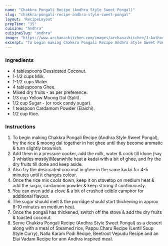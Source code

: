 ---
name: "Chakkra Pongali Recipe (Andhra Style Sweet Pongal)"
slug: "chakkra-pongali-recipe-andhra-style-sweet-pongal"
layout: 'RecipeLayout'
prepTime: "35"
cuisine: "Andhra"
cuisineSlug: "andhra"
image: "https://www.archanaskitchen.com/images/archanaskitchen/1-Author/anusha.pariti-gmail.com/Chakkra_Pongali_recipe_edited1.jpg"
excerpt: "To begin making Chakkra Pongali Recipe Andhra Style Sweet Pongal, fry the rice  moong dal together in hot ghee until they become aromatic  turn slightly brownish"
---

### Ingredients

- 4 tablespoons Dessicated Coconut.
- 1-1/2 cups Milk.
- 1-1/2 cups Water.
- 4 tablespoons Ghee.
- Mixed dry fruits - as per preference.
- 1/3 cup Yellow Moong Dal (Split).
- 1/2 cup Sugar - (or rock candy sugar).
- 1 teaspoon Cardamom Powder (Elaichi).
- 1/2 cup Rice.

### Instructions

1. To begin making Chakkra Pongali Recipe (Andhra Style Sweet Pongal), fry the rice & moong dal together in hot ghee until they become aromatic & turn slightly brownish.
1. Add them in a pressure cooker, add the milk, water & cook till  idone (say 3 whistles mostly)Meanwhile heat a kadai with a bit of ghee, and fry the dry fruits till done and keep aside.
1. Also fry the desiccated coconut in ghee in the same kadai for 4-5 minutes until it changes colour.
1. Once the rice mix cools down, keep it on stovetop on medium heat & add the sugar, cardamom powder & keep stirring it continuously.
1. You can even add a clove & a bit of crushed edible camphor for additional flavour.
1. The sugar should melt & the porridge should start thickening in approx 8-10 minutes on medium heat.
1. Once the pongali has thickened, switch off the stove & add the dry fruits & toasted coconut.
1. Serve Chakkra Pongali Recipe (Andhra Style Sweet Pongal) as a dessert along with a meal of Steamed rice, Pappu Charu Recipe (Lentil Soup Style Curry), Nalla Karam Podi Recipe, Beetroot Vepudu Recipe and an Elai Vadam Recipe for ann Andhra inspired meal.
